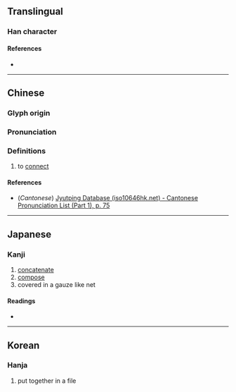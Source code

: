 {{character info/new}}
==Translingual==

===Han character===
{{Han char|rn=29|rad=又|as=06|sn=8|four=77447|canj=EEEE|ids=⿱双双}}

====References====
* {{Han ref|kx=0166.030|dkj=03157|dj=0377.010|hdz=10397.040|uh=53D5|ud=21461}}

----

==Chinese==
{{zh-forms}}

===Glyph origin===
{{Han etym}}

===Pronunciation===
{{zh-pron
|m=zhuó
|c=zyut3
|mc=y
|oc=y
|ma=
|cat=v
}}

===Definitions===
{{zh-hanzi}}

# to [[connect]]

====References====
* (''Cantonese'') [http://www.iso10646hk.net/jp/document/download.jsp Jyutping Database (iso10646hk.net) - Cantonese Pronunciation List (Part 1), p. 75]

----

==Japanese==

===Kanji===
{{ja-kanji|grade=|rs=又06}}

# [[concatenate]]
# [[compose]]
# covered in a gauze like net

====Readings====
* {{ja-readings|on=[[てつ]] (tetsu), [[てち]] (techi), [[げつ]] (getsu)|kun=[[つづる]] (tsuzuru), [[すみやか]] (sumiyaka)}}

----

==Korean==

===Hanja===
{{ko-hanja|hangeul=철|rv=cheol|mr=ch'ŏl}}

# put together in a file